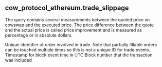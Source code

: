 ## cow_protocol_ethereum.trade_slippage 
The query contains several measurements between the quoted price on cowswap and  the executed price. The price difference between the quote and the actual price  is called price improvement and is measured as percentage or in absolute dollars.


<ParamField path="order_uid">
Unique identifier of order involved in trade. Note that partially fillable orders can be touched multiple times so this is not a unique ID for trade events.
</ParamField>
<ParamField path="block_time">
Timestamp for block event time in UTC
</ParamField>
<ParamField path="block_number">
Block number that the transaction was included
</ParamField>
<ParamField path="buy_quote">

</ParamField>
<ParamField path="sell_quote">

</ParamField>
<ParamField path="tolerance_bips">

</ParamField>
<ParamField path="trade_usd_value">

</ParamField>
<ParamField path="fill_proportion">

</ParamField>
<ParamField path="amount_atoms">

</ParamField>
<ParamField path="amount_percentage">

</ParamField>
<ParamField path="amount_usd">

</ParamField>
